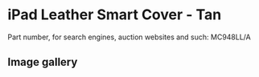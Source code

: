 
# iPad Leather Smart Cover - Tan

Part number, for search engines, auction websites and such: MC948LL/A

## Image gallery

<div style={{ width: '100%', maxWidth: '768px' }}>
<GalleryComponent
    images={[
      {
        original: "/everysource/MC948.webp",
        thumbnail: "/everypreview/MC948.webp",
      },
      {
        original: "/everysource/MC948_AV1_BLACK.webp",
        thumbnail: "/everypreview/MC948_AV1_BLACK.webp",
      },
      {
        original: "/everysource/MC948_AV1_WHITE.webp",
        thumbnail: "/everypreview/MC948_AV1_WHITE.webp",
      },
      {
        original: "/everysource/MC948_AV2_BLACK.webp",
        thumbnail: "/everypreview/MC948_AV2_BLACK.webp",
      },
      {
        original: "/everysource/MC948_AV2_WHITE.webp",
        thumbnail: "/everypreview/MC948_AV2_WHITE.webp",
      },
      {
        original: "/everysource/MC948_AV3_BLACK.webp",
        thumbnail: "/everypreview/MC948_AV3_BLACK.webp",
      },
      {
        original: "/everysource/MC948_AV3_WHITE.webp",
        thumbnail: "/everypreview/MC948_AV3_WHITE.webp",
      },
      {
        original: "/everysource/MC948_AV4_BLACK.webp",
        thumbnail: "/everypreview/MC948_AV4_BLACK.webp",
      },
      {
        original: "/everysource/MC948_AV4_WHITE.webp",
        thumbnail: "/everypreview/MC948_AV4_WHITE.webp",
      },
      {
        original: "/everysource/MC948_AV5.webp",
        thumbnail: "/everypreview/MC948_AV5.webp",
      }
    ]}
  />
</div>